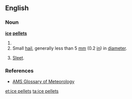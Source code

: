 ==English==

===Noun===
'''[[ice]] [[pellet]]s'''

# {{plural of|ice pellet}}
# Small [[hail]], generally less than 5&nbsp;[[millimeter|mm]] (0.2&nbsp;[[inch|in]]) in [[diameter]].
# {{context|chiefly|Canada|and|US|meteorology}} [[sleet|Sleet]].

===References===
* [http://amsglossary.allenpress.com/glossary/search?id=ice-pellets1 AMS Glossary of Meteorology]

[[et:ice pellets]]
[[ta:ice pellets]]
